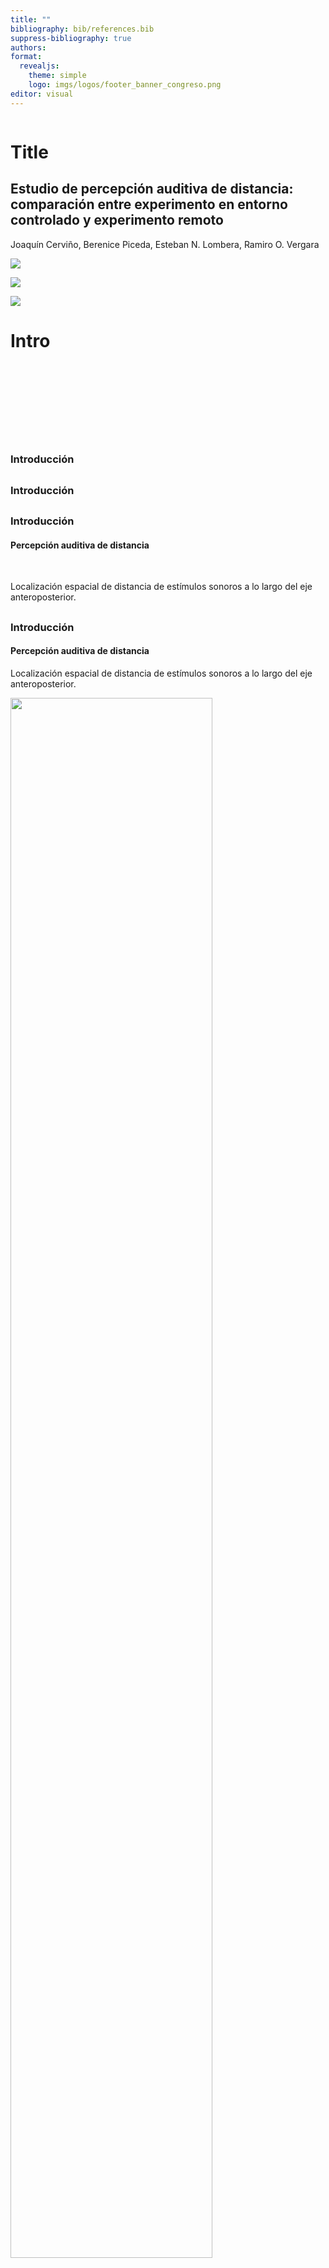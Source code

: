 ```yaml
---
title: ""
bibliography: bib/references.bib
suppress-bibliography: true
authors: 
format: 
  revealjs:
    theme: simple
    logo: imgs/logos/footer_banner_congreso.png
editor: visual
---
```


```r

```

# Title {visibility="hidden"}

## Estudio de percepción auditiva de distancia: comparación entre experimento en entorno controlado y experimento remoto {transition="none fade-out" transition-speed="fast"}

Joaquín Cerviño, Berenice Piceda, Esteban N. Lombera, Ramiro O. Vergara

::: {layout="[[1,1,1]]"}
![](imgs/logos/lapso_black3.png)

![](imgs/logos/Unqui.png)

![](imgs/logos/Conicet.png)
:::

# Intro {visibility="hidden"}

##  {transition="fade-in" transition-speed="fast" auto-animate="true"}

<br>

<br>

<br>

<br>

### Introducción

##  {transition="fade-in" transition-speed="fast" auto-animate="true"}

### Introducción

##  {transition="fade-in" transition-speed="fast" auto-animate="true"}

### Introducción

#### Percepción auditiva de distancia

<br>

Localización espacial de distancia de estímulos sonoros a lo largo del eje anteroposterior.

##  {transition="fade-in" transition-speed="fast" auto-animate="true"}

### Introducción

#### Percepción auditiva de distancia

Localización espacial de distancia de estímulos sonoros a lo largo del eje anteroposterior.

![](imgs/azimut.jpg){fig-align="center" width="80%"}

##  {transition="fade-in" transition-speed="fast" auto-animate="true"}

### Introducción

#### Percepción auditiva de distancia

Localización espacial de distancia de estímulos sonoros a lo largo del eje anteroposterior.

-   Relevante para la ubicación de estímulos ocluidos

##  {transition="fade-in" transition-speed="fast" auto-animate="true"}

### Introducción

#### Percepción auditiva de distancia

Localización espacial de distancia de estímulos sonoros a lo largo del eje anteroposterior.

-   Relevante para la ubicación de estímulos ocluidos
-   Relevante para personas con impedimentos visuales

##  {transition="fade-in" transition-speed="fast" auto-animate="true"}

### Introducción

#### Percepción auditiva de distancia

Localización espacial de distancia de estímulos sonoros a lo largo del eje anteroposterior.

-   Relevante para la ubicación de estímulos ocluidos
-   Relevante para personas con impedimentos visuales
-   Notablemente más precisa en instancia bimodal (complementada por percepción visual)

##  {transition="fade-in" transition-speed="fast" auto-animate="true"}

### Introducción

#### Percepción auditiva de distancia

Se vale de los siguientes indicios:

-   Intensidad de estímulo
-   Relación entre energía directa y reverberante de estímulo

##  {transition="fade-in" transition-speed="fast" auto-animate="true"}

### Introducción

#### Percepción auditiva de distancia

Se vale de los siguientes indicios:

-   Intensidad de estímulo
-   Relación entre energía directa y reverberante de estímulo

::: columns
::: {.column width="50%"}
Se cuantifica comunmente de acuerdo a una función de potencia con la forma

$$
r^\prime = kr^a
$$
:::

::: {.column width="50%"}
![](imgs/curva.png){width="90%"}
:::
:::

##  {transition="fade-in" transition-speed="fast" auto-animate="true"}

### Introducción

#### Percepción auditiva de distancia

Setups experimentales para el estudio de la percepción auditiva de distancia.

-   Entornos experimentales controlados
-   Fuentes sonoras reales o virtuales

::: columns
::: {.column width="50%"}
![](imgs/setup/sala_teatro.jpg)
:::

::: {.column width="50%"}
![](imgs/setup/sala_untref.jpg)
:::
:::

##  {transition="fade-in" transition-speed="fast" auto-animate="true"}

### Introducción

#### Objetivo

Comparar la percepción auditiva de fuentes virtuales en dos contextos.

::: columns
::: {.column width="50%"}
Entorno controlado

-   Sala experimental
-   Equipamiento de audio de calidad profesional
    -   Auriculares
    -   Interfaz digital analógica
:::

::: {.column width="50%"}
Entorno no controlado

-   Experimento web
-   Auriculares provistos por participantes
    -   Diversa calidad
    -   Distinto tipo
:::
:::

# Methods {visibility="hidden"}

##  {transition="fade-in" transition-speed="fast" auto-animate="true"}

### Metodologia

#### Participantes

50 sujetos

-   22 mujeres
-   28 hombres

##  {auto-animate="true"}

### Metodologia

#### Participantes

50 sujetos

-   22 mujeres
-   28 hombres

#### Materiales

-   Casco HTC Vive Pro
-   Placa GeForce RTX3070

##  {auto-animate="true"}

### Metodologia

::: columns
::: {.column width="40%"}
#### Participantes

50 sujetos

-   22 mujeres
-   28 hombres

#### Materiales

-   Casco HTC Vive Pro
-   Placa GeForce RTX3070
:::

::: {.column width="60%"}
#### Procedimiento

1.  Introducir participantes en sala experimental procurando que en un principio no la vean.
:::
:::

##  {auto-animate="true"}

### Metodologia

::: columns
::: {.column width="40%"}
#### Participantes

50 sujetos

-   22 mujeres
-   28 hombres

#### Materiales

-   Casco HTC Vive Pro
-   Placa GeForce RTX3070
:::

::: {.column width="60%"}
#### Procedimiento

1.  Introducir participantes en sala experimental procurando que en un principio no la vean.
2.  Colocar casco de RV y registrar reporte verbal del tamaño de la sala virtual.
:::
:::

##  {auto-animate="true"}

### Metodologia

::: columns
::: {.column width="40%"}
#### Participantes

50 sujetos

-   22 mujeres
-   28 hombres

#### Materiales

-   Casco HTC Vive Pro
-   Placa GeForce RTX3070
:::

::: {.column width="60%"}
#### Procedimiento

1.  Introducir participantes en sala experimental procurando que en un principio no la vean.
2.  Colocar casco de RV y registrar reporte verbal del tamaño de la sala virtual.
3.  Remover casco y registrar reporte verbal del tamaño de la sala real.
:::
:::

## 

# Results {visibility="hidden"}

### Resultados

Resultados va aca

# Discusion {visibility="hidden"}

##  {transition="fade-in" transition-speed="fast" auto-animate="true"}

<br>

<br>

<br>

<br>

### Discusión

##  {transition="fade-in" transition-speed="fast" auto-animate="true"}

### Discusión

##  {transition="fade-in" transition-speed="fast" auto-animate="true"}

### Discusión

#### Percepción espacial

El volumen de sala percibido es subestimado en

-   un 54% para el entorno real
-   un 56% para el entorno virtual

##  {transition="fade-in" transition-speed="fast" auto-animate="true"}

### Discusión

#### Percepción espacial

El volumen de sala percibido es subestimado en

-   un 54% para el entorno real
-   un 56% para el entorno virtual

El resultado de la subestimación del entorno virtual coincide con lo reportado en @kelly_perceived_2017, donde se realiza un experimento con un casco similar (HTC Vive).

##  {transition="fade-in" transition-speed="fast" auto-animate="true"}

### Discusión

#### Percepción espacial

El volumen de sala percibido es subestimado en

-   un 54% para el entorno real
-   un 56% para el entorno virtual

El resultado de la subestimación del entorno virtual coincide con lo reportado en @kelly_perceived_2017, donde se realiza un experimento con un casco similar (HTC Vive).

La subestimación del entorno real puede estar vinculada al procedimeinto experimental y al método de reporte.

##  {transition="fade-in" transition-speed="fast" auto-animate="true"}

### Discusión

#### Comparación de entorno real vs entorno virtual

Similar estimación de tamaño para ambos entornos.

##  {transition="fade-in" transition-speed="fast" auto-animate="true"}

### Discusión

#### Comparación de entorno real vs entorno virtual

Similar estimación de tamaño para ambos entornos.

Difiere a lo reportado en @renner_perception_2013 donde se asevera que el tamaño de los entornos virtuales es subestimado en un 74% con respecto a su contraparte real.

# Conclusion {visibility="hidden"}

## Conclusión {transition="fade-in" transition-speed="fast" auto-animate="true"}

<br> <br> <br>

Pese a que existe una subestimación considerable del entorno, se observa una escasa diferencia entre el tamaño percibido para las modalidades real y virtual.

## Conclusión {auto-animate="true"}

<br>

Pese a que existe una subestimación considerable del entorno, se observa una escasa diferencia entre el tamaño percibido para las modalidades real y virtual.

<br>

Los entornos virtuales son percibidos de forma verosímil.

## Conclusión {auto-animate="true"}

Pese a que existe una subestimación considerable del entorno, se observa una escasa diferencia entre el tamaño percibido para las modalidades real y virtual.

Los entornos virtuales son percibidos de forma verosímil.

<br>

La herramienta desarrollada presenta validez ecológica para su uso en la modalidad visual de experimentos de Percepción Auditiva de Distancia.

# End {visibility="hidden"}

### ¡Gracias! ¿Preguntas?

### Desarrollo y validación de un entorno visual virtual para experimentos psicofísicos

Joaquín Cerviño, Berenice Piceda, Esteban N. Lombera, Ramiro O. Vergara <br> contacto: jcervino4\@uvq.edu.ar

::: {layout="[[1.5,1.2,1.5],[1]]"}
![](imgs/logos/lapso_black3.png)

![](imgs/logos/Unqui.png) ![](imgs/logos/logo_acaa.png)

![](imgs/logos/Foncyt.png)
:::
